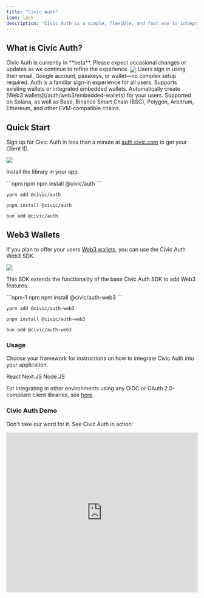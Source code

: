 ```yaml
---
title: "Civic Auth"
icon: lock
description: "Civic Auth is a simple, flexible, and fast way to integrate authentication into your applications. Enable familiar sign-in options while offering optional embedded wallets and unlocking blockchain benefits for your users."
---
```


## What is Civic Auth?

<Info>
  Civic Auth is currently in **beta**. Please expect occasional changes or updates as we continue to refine the experience.
</Info>


<Frame className="image-60 image-rounded" caption="Civic Auth: User-Facing View">
  <img src="/images/image-1.png" align="center" />
</Frame>

<CardGroup>
  <Card title="Integrated login." icon="user">
    Users sign in using their email, Google account, passkeys, or wallet—no complex setup required.
  </Card>
  <Card title="Adaptable onboarding." icon="user-plus">
    Auth is a familiar sign-in experience for all users. Supports existing wallets or integrated embedded wallets.
  </Card>
  <Card title="Embedded wallets." icon="wallet">
    Automatically create [Web3 wallets](/auth/web3/embedded-wallets) for your users.
  </Card>
  <Card title="Multichain support." icon="gear">
    Supported on Solana, as well as Base, Binance Smart Chain (BSC), Polygon, Arbitrum, Ethereum, and other EVM-compatible chains.
  </Card>
</CardGroup>

## Quick Start

Sign up for Civic Auth in less than a minute at [auth.civic.com](https://auth.civic.com) to get your Client ID.

<Frame caption="Civic Auth: Admin Dashboard - Integration Steps">
  <img src="/images/image-2.png" />
</Frame>

Install the library in your app.

<CodeGroup>
  ```npm npm
  npm install @civic/auth
  ```

  ```yarn yarn
  yarn add @civic/auth
  ```

  ```pnpm pnpm
  pnpm install @civic/auth
  ```

  ```bun bun
  bun add @civic/auth
  ```
</CodeGroup>

## Web3 Wallets

If you plan to offer your users [Web3 wallets](/auth#web3-wallets), you can use the Civic Auth Web3 SDK.

<Frame caption="Civic Auth: Admin Dashboard - Web3 Wallets Support">
  <img src="/images/image-3.png" />
</Frame>

This SDK extends the functionality of the base Civic Auth SDK to add Web3 features.

<CodeGroup>
  ```npm-1 npm
  npm install @civic/auth-web3
  ```

  ```yarn-1 yarn
  yarn add @civic/auth-web3
  ```

  ```pnpm-1 pnpm
  pnpm install @civic/auth-web3
  ```

  ```bun-1 bun
  bun add @civic/auth-web3
  ```
</CodeGroup>

### Usage

Choose your framework for instructions on how to integrate Civic Auth into your application.

<CardGroup cols={3}>
  <Card img="/images/image-4.png" href="/auth/integration/react">
    React
  </Card>
  <Card img="/images/image-5.jpeg" href="/auth/integration/next.js">
    Next.JS
  </Card>
  <Card img="/images/image-6.png" href="/auth/integration/node.js">
    Node.JS
  </Card>
</CardGroup>


For integrating in other environments using any OIDC or OAuth 2.0-compliant client libraries, see [here](/auth/integration/other).

### Civic Auth Demo

Don't take our word for it. See Civic Auth in action:

<Frame>
  <iframe width="100%" height="420" src="https://www.youtube.com/embed/vk01H9cB7fQ" title="Demo - Civic Auth for seamless user management" frameborder="0" allow="accelerometer; autoplay; clipboard-write; encrypted-media; gyroscope; picture-in-picture; web-share" referrerpolicy="strict-origin-when-cross-origin" allowfullscreen></iframe>
</Frame>


